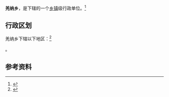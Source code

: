 {{中国乡级行政区|54/26/23/202/000}}

'''羌纳乡'''，是{{PRC admin/fullname|54/26/23/202/000|3}}下辖的一个[[乡镇|乡镇]]级行政单位。<ref>{{PRC admin/ref sgc|{{PRC admin/parent|54/26/23/202/000}}}}</ref>

== 行政区划 ==

羌纳乡下辖以下地区：<ref>{{PRC admin/ref sgc|54/26/23/202/000}}</ref>

{{PRC admin/children|54/26/23/202/000}}。

== 参考资料 ==

{{reflist}}

{{行政区划小作品}}
{{PRC admin/navcat|54/26/23/202/000}}